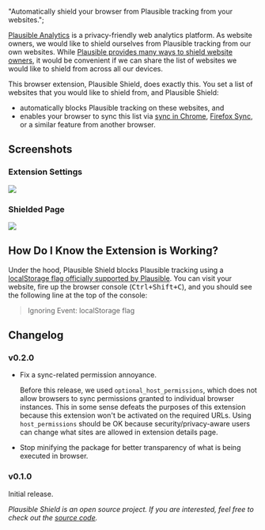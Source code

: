  "Automatically shield your browser from Plausible tracking from your websites.";

[Plausible Analytics][] is a privacy-friendly web analytics platform. As website owners, we would
like to shield ourselves from Plausible tracking from our own websites. While [Plausible provides
many ways to shield website owners](https://plausible.io/docs/excluding), it would be convenient if
we can share the list of websites we would like to shield from across all our devices.

This browser extension, Plausible Shield, does exactly this. You set a list of websites that you
would like to shield from, and Plausible Shield:

- automatically blocks Plausible tracking on these websites, and
- enables your browser to sync this list via [sync in
  Chrome](https://support.google.com/chrome/answer/185277?hl=en&co=GENIE.Platform%3DDesktop),
  [Firefox Sync](https://www.mozilla.org/en-US/firefox/features/sync/), or a similar feature from
  another browser.

## Screenshots

### Extension Settings

![](./screenshots/options.png)

### Shielded Page

![](./screenshots/page.png)

## How Do I Know the Extension is Working?

Under the hood, Plausible Shield blocks Plausible tracking using a [localStorage flag officially
supported by Plausible](https://plausible.io/docs/excluding-localstorage). You can visit your
website, fire up the browser console (<kbd>Ctrl+Shift+C</kbd>), and you should see the following
line at the top of the console:

> Ignoring Event: localStorage flag

## Changelog

### v0.2.0

- Fix a sync-related permission annoyance.

  Before this release, we used `optional_host_permissions`, which does not allow browsers to sync
  permissions granted to individual browser instances. This in some sense defeats the purposes of
  this extension because this extension won't be activated on the required URLs. Using
  `host_permissions` should be OK because security/privacy-aware users can change what sites are
  allowed in extension details page.

- Stop minifying the package for better transparency of what is being executed in browser.

### v0.1.0

Initial release.

_Plausible Shield is an open source project. If you are interested, feel free to check out the
[source code](https://github.com/8hobbies/plausible-shield)._

[Plausible Analytics]: https://www.plausible.io
